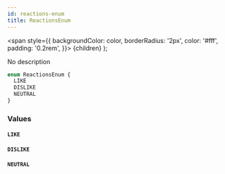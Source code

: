 ```yaml
---
id: reactions-enum
title: ReactionsEnum
---
```


<span
style={{
      backgroundColor: color,
      borderRadius: '2px',
      color: '#fff',
      padding: '0.2rem',
    }}>
{children}
</span>
);

No description

```graphql
enum ReactionsEnum {
  LIKE
  DISLIKE
  NEUTRAL
}
```

### Values

#### `LIKE`

#### `DISLIKE`

#### `NEUTRAL`
